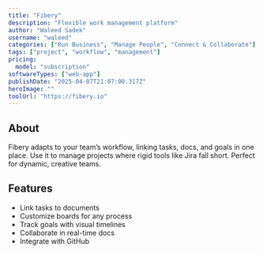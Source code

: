 ---
title: "Fibery"
description: "Flexible work management platform"
author: "Waleed Sadek"
username: "waleed"
categories: ["Run Business", "Manage People", "Connect & Collaborate"]
tags: ["project", "workflow", "management"]
pricing:
  model: "subscription"
softwareTypes: ["web-app"]
publishDate: "2025-04-07T21:07:00.317Z"
heroImage: ""
toolUrl: "https://fibery.io"
---
## About
Fibery adapts to your team’s workflow, linking tasks, docs, and goals in one place. Use it to manage projects where rigid tools like Jira fall short. Perfect for dynamic, creative teams.

## Features
- Link tasks to documents
- Customize boards for any process
- Track goals with visual timelines
- Collaborate in real-time docs
- Integrate with GitHub